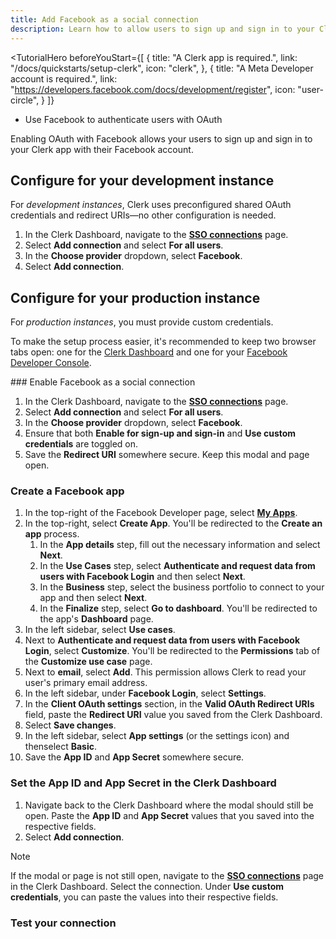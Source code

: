 ```yaml
---
title: Add Facebook as a social connection
description: Learn how to allow users to sign up and sign in to your Clerk app with their Facebook account using OAuth.
---
```


<TutorialHero
beforeYouStart={[
  {
    title: "A Clerk app is required.",
    link: "/docs/quickstarts/setup-clerk",
    icon: "clerk",
  },
  {
    title: "A Meta Developer account is required.",
    link: "https://developers.facebook.com/docs/development/register",
    icon: "user-circle",
  }
]}
>
- Use Facebook to authenticate users with OAuth
</TutorialHero>

Enabling OAuth with Facebook allows your users to sign up and sign in to your Clerk app with their Facebook account.

## Configure for your development instance

For _development instances_, Clerk uses preconfigured shared OAuth credentials and redirect URIs—no other configuration is needed.

1. In the Clerk Dashboard, navigate to the [**SSO connections**](https://dashboard.clerk.com/last-active?path=user-authentication/sso-connections) page.
1. Select **Add connection** and select **For all users**.
1. In the **Choose provider** dropdown, select **Facebook**.
1. Select **Add connection**.

## Configure for your production instance

For _production instances_, you must provide custom credentials.

To make the setup process easier, it's recommended to keep two browser tabs open: one for the [Clerk Dashboard](https://dashboard.clerk.com/last-active?path=user-authentication/sso-connections) and one for your [Facebook Developer Console](https://developers.facebook.com).

<Steps>
### Enable Facebook as a social connection

1. In the Clerk Dashboard, navigate to the [**SSO connections**](https://dashboard.clerk.com/last-active?path=user-authentication/sso-connections) page.
1. Select **Add connection** and select **For all users**.
1. In the **Choose provider** dropdown, select **Facebook**.
1. Ensure that both **Enable for sign-up and sign-in** and **Use custom credentials** are toggled on.
1. Save the **Redirect URI** somewhere secure. Keep this modal and page open.

### Create a Facebook app

1. In the top-right of the Facebook Developer page, select [**My Apps**](https://developers.facebook.com/apps).
1. In the top-right, select **Create App**. You'll be redirected to the **Create an app** process.
    1. In the **App details** step, fill out the necessary information and select **Next**.
    1. In the **Use Cases** step, select **Authenticate and request data from users with Facebook Login** and then select **Next**.
    1. In the **Business** step, select the business portfolio to connect to your app and then select **Next**.
    1. In the **Finalize** step, select **Go to dashboard**. You'll be redirected to the app's **Dashboard** page.
1. In the left sidebar, select **Use cases**.
1. Next to **Authenticate and request data from users with Facebook Login**, select **Customize**. You'll be redirected to the **Permissions** tab of the **Customize use case** page.
1. Next to **email**, select **Add**. This permission allows Clerk to read your user's primary email address.
1. In the left sidebar, under **Facebook Login**, select **Settings**.
1. In the **Client OAuth settings** section, in the **Valid OAuth Redirect URIs** field, paste the **Redirect URI** value you saved from the Clerk Dashboard.
1. Select **Save changes**.
1. In the left sidebar, select **App settings** (or the settings icon) and thenselect **Basic**.
1. Save the **App ID** and **App Secret** somewhere secure.

### Set the App ID and App Secret in the Clerk Dashboard

1. Navigate back to the Clerk Dashboard where the modal should still be open. Paste the **App ID** and **App Secret** values that you saved into the respective fields.
1. Select **Add connection**.

> [!NOTE]
> If the modal or page is not still open, navigate to the [**SSO connections**](https://dashboard.clerk.com/last-active?path=user-authentication/sso-connections) page in the Clerk Dashboard. Select the connection. Under **Use custom credentials**, you can paste the values into their respective fields.

### Test your connection

<Include src="_partials/authentication/test-your-connection" />
</Steps>
